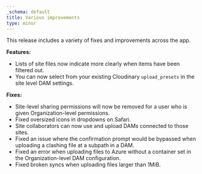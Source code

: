 ```yaml
---
_schema: default
title: Various improvements
type: minor
---
```

This release includes a variety of fixes and improvements across the app.

**Features:**

* Lists of site files now indicate more clearly when items have been filtered out.
* You can now select from your existing Cloudinary `upload_presets` in the site level DAM settings.

**Fixes:**

* Site-level sharing permissions will now be removed for a user who is given Organization-level permissions.
* Fixed oversized icons in dropdowns on Safari.
* Site collaborators can now use and upload DAMs connected to those sites.
* Fixed an issue where the confirmation prompt would be bypassed when uploading a clashing file at a subpath in a DAM.
* Fixed an error when uploading files to Azure without a container set in the Organization-level DAM configuration.
* Fixed broken syncs when uploading files larger than 1MiB.